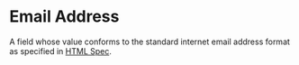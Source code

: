 # Email Address

A field whose value conforms to the standard internet email address format as specified in
[HTML Spec](https://html.spec.whatwg.org/multipage/input.html#valid-e-mail-address).
